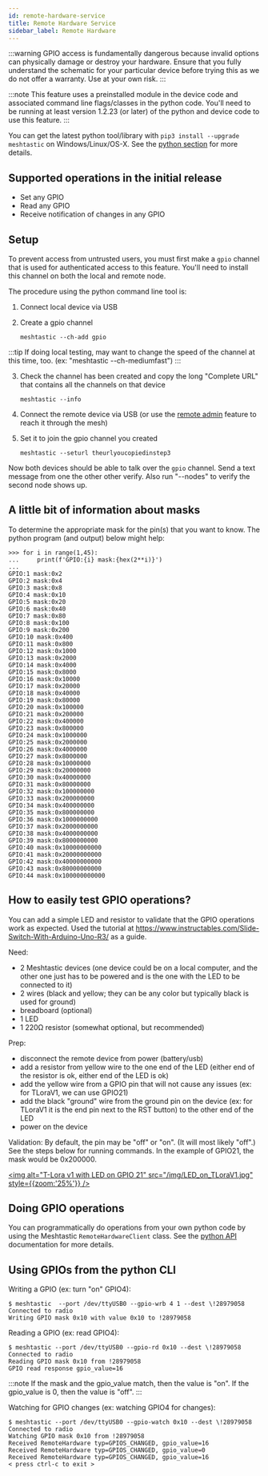 ```yaml
---
id: remote-hardware-service
title: Remote Hardware Service
sidebar_label: Remote Hardware
---
```


:::warning
GPIO access is fundamentally dangerous because invalid options can physically damage or destroy your hardware. Ensure that you fully understand the schematic for your particular device before trying this as we do not offer a warranty. Use at your own risk.
:::

:::note
This feature uses a preinstalled module in the device code and associated command line flags/classes in the python code. You'll need to be running at least version 1.2.23 (or later) of the python and device code to use this feature.
:::

You can get the latest python tool/library with `pip3 install --upgrade meshtastic` on Windows/Linux/OS-X. See the [python section](/docs/software/python/python-installation) for more details.

## Supported operations in the initial release

- Set any GPIO
- Read any GPIO
- Receive notification of changes in any GPIO

## Setup

To prevent access from untrusted users, you must first make a `gpio` channel that is used for authenticated access to this feature. You'll need to install this channel on both the local and remote node.

The procedure using the python command line tool is:

1. Connect local device via USB

2. Create a gpio channel
   ```shell
   meshtastic --ch-add gpio
   ```

:::tip
If doing local testing, may want to change the speed of the channel at this time, too. (ex: "meshtastic --ch-mediumfast")
:::

3. Check the channel has been created and copy the long "Complete URL" that contains all the channels on that device

   ```shell
   meshtastic --info
   ```

4. Connect the remote device via USB (or use the [remote admin](device-remote-admin) feature to reach it through the mesh)

5. Set it to join the gpio channel you created
   ```shell
   meshtastic --seturl theurlyoucopiedinstep3
   ```

Now both devices should be able to talk over the `gpio` channel. Send a text message from one the other other verify. Also run "--nodes" to verify the second node shows up.

## A little bit of information about masks

To determine the appropriate mask for the pin(s) that you want to know. The python program (and output) below might help:

```
>>> for i in range(1,45):
...     print(f'GPIO:{i} mask:{hex(2**i)}')
...
GPIO:1 mask:0x2
GPIO:2 mask:0x4
GPIO:3 mask:0x8
GPIO:4 mask:0x10
GPIO:5 mask:0x20
GPIO:6 mask:0x40
GPIO:7 mask:0x80
GPIO:8 mask:0x100
GPIO:9 mask:0x200
GPIO:10 mask:0x400
GPIO:11 mask:0x800
GPIO:12 mask:0x1000
GPIO:13 mask:0x2000
GPIO:14 mask:0x4000
GPIO:15 mask:0x8000
GPIO:16 mask:0x10000
GPIO:17 mask:0x20000
GPIO:18 mask:0x40000
GPIO:19 mask:0x80000
GPIO:20 mask:0x100000
GPIO:21 mask:0x200000
GPIO:22 mask:0x400000
GPIO:23 mask:0x800000
GPIO:24 mask:0x1000000
GPIO:25 mask:0x2000000
GPIO:26 mask:0x4000000
GPIO:27 mask:0x8000000
GPIO:28 mask:0x10000000
GPIO:29 mask:0x20000000
GPIO:30 mask:0x40000000
GPIO:31 mask:0x80000000
GPIO:32 mask:0x100000000
GPIO:33 mask:0x200000000
GPIO:34 mask:0x400000000
GPIO:35 mask:0x800000000
GPIO:36 mask:0x1000000000
GPIO:37 mask:0x2000000000
GPIO:38 mask:0x4000000000
GPIO:39 mask:0x8000000000
GPIO:40 mask:0x10000000000
GPIO:41 mask:0x20000000000
GPIO:42 mask:0x40000000000
GPIO:43 mask:0x80000000000
GPIO:44 mask:0x100000000000
```

## How to easily test GPIO operations?

You can add a simple LED and resistor to validate that the GPIO operations work as expected. Used the tutorial at https://www.instructables.com/Slide-Switch-With-Arduino-Uno-R3/ as a guide.

Need:

- 2 Meshtastic devices (one device could be on a local computer, and the other one just has to be powered and is the one with the LED to be connected to it)
- 2 wires (black and yellow; they can be any color but typically black is used for ground)
- breadboard (optional)
- 1 LED
- 1 220Ω resistor (somewhat optional, but recommended)

Prep:

- disconnect the remote device from power (battery/usb)
- add a resistor from yellow wire to the one end of the LED (either end of the resistor is ok, either end of the LED is ok)
- add the yellow wire from a GPIO pin that will not cause any issues (ex: for TLoraV1, we can use GPIO21)
- add the black "ground" wire from the ground pin on the device (ex: for TLoraV1 it is the end pin next to the RST button) to the other end of the LED
- power on the device

Validation:
By default, the pin may be "off" or "on". (It will most likely "off".) See the steps below for running commands. In the example of GPIO21, the mask would be 0x200000.

[<img alt="T-Lora v1 with LED on GPIO 21" src="/img/LED_on_TLoraV1.jpg" style={{zoom:'25%'}} />](/img/LED_on_TLoraV1.jpg)

## Doing GPIO operations

You can programmatically do operations from your own python code by using the Meshtastic `RemoteHardwareClient` class. See the [python API](/docs/software/python/python-installation) documentation for more details.

## Using GPIOs from the python CLI

Writing a GPIO (ex: turn "on" GPIO4):

```shell title="Expected output"
$ meshtastic  --port /dev/ttyUSB0 --gpio-wrb 4 1 --dest \!28979058
Connected to radio
Writing GPIO mask 0x10 with value 0x10 to !28979058
```

Reading a GPIO (ex: read GPIO4):

```shell title="Expected output"
$ meshtastic --port /dev/ttyUSB0 --gpio-rd 0x10 --dest \!28979058
Connected to radio
Reading GPIO mask 0x10 from !28979058
GPIO read response gpio_value=16
```

:::note
If the mask and the gpio_value match, then the value is "on". If the gpio_value is 0, then the value is "off".
:::

Watching for GPIO changes (ex: watching GPIO4 for changes):

```shell title="Expected output"
$ meshtastic --port /dev/ttyUSB0 --gpio-watch 0x10 --dest \!28979058
Connected to radio
Watching GPIO mask 0x10 from !28979058
Received RemoteHardware typ=GPIOS_CHANGED, gpio_value=16
Received RemoteHardware typ=GPIOS_CHANGED, gpio_value=0
Received RemoteHardware typ=GPIOS_CHANGED, gpio_value=16
< press ctrl-c to exit >
```